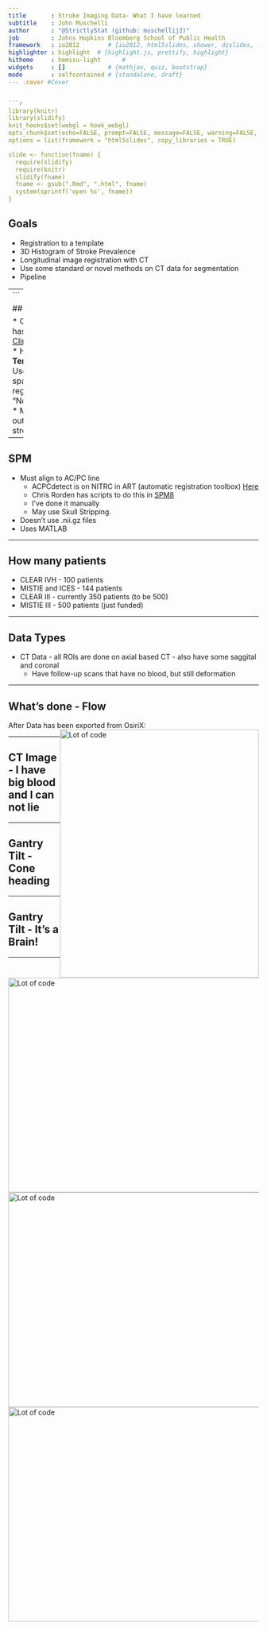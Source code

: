 ```yaml
---
title       : Stroke Imaging Data- What I have learned
subtitle    : John Muschelli
author      : "@StrictlyStat (github: muschellij2)" 
job         : Johns Hopkins Bloomberg School of Public Health
framework   : io2012        # {io2012, html5slides, shower, dzslides, ...}
highlighter : highlight  # {highlight.js, prettify, highlight}
hitheme     : hemisu-light      # 
widgets     : []            # {mathjax, quiz, bootstrap}
mode        : selfcontained # {standalone, draft}
--- .cover #Cover


```r
library(knitr)
library(slidify)
knit_hooks$set(webgl = hook_webgl) 
opts_chunk$set(echo=FALSE, prompt=FALSE, message=FALSE, warning=FALSE, comment="", results='hide')
options = list(framework = "html5slides", copy_libraries = TRUE)

slide <- function(fname) {
  require(slidify)
  require(knitr)
  slidify(fname)
  fname <- gsub(".Rmd", ".html", fname)
  system(sprintf('open %s', fname))
}
```

## Goals

* Registration to a template
* 3D Histogram of Stroke Prevalence
* Longitudinal image registration with CT
* Use some standard or novel methods on CT data for segmentation
* Pipeline

---
```


## Registration

* Chris Rorden has released a [Clinical Toolbox](http://www.mccauslandcenter.sc.edu/CRNL/clinical-toolbox)
* Has a **CT Template**!
* Uses SPM to do spatial co-registration "Normalization".
* Must mask out the lesion / stroke.

---

## SPM

* Must align to AC/PC line
    * ACPCdetect is on NITRC in ART (automatic registration toolbox) [Here](http://www.nitrc.org/forum/forum.php?forum_id=1927)
    * Chris Rorden has scripts to do this in [SPM8](http://www.mccauslandcenter.sc.edu/CRNL/tools/spm8-scripts)
    * I've done it manually
    * May use Skull Stripping.
* Doesn't use .nii.gz files
* Uses MATLAB

---

## How many patients

* CLEAR IVH - 100 patients
* MISTIE and ICES - 144 patients
* CLEAR III - currently 350 patients (to be 500)
* MISTIE III - 500 patients (just funded)

---

## Data Types

* CT Data - all ROIs are done on axial based CT - also have some saggital and coronal
    * Have follow-up scans that have no blood, but still deformation

---

## What's done - Flow
After Data has been exported from OsiriX:
<img src="CT_Flowchart.png" style="width:400px; height:500px; float:right;" alt="Lot of code" >

---

## CT Image - I have big blood and I can not lie


<img src="Big_Blood_232-512.png" style="width:1000px; height:432px; float:right;" alt="Lot of code" >

---

## Gantry Tilt - Cone heading


<img src="Gantry_Tilt.png" style="width:1000px; height:432px; float:right;" alt="Lot of code" >

---

## Gantry Tilt - It's a Brain!


<img src="Gantry_Corrected.png" style="width:1000px; height:432px; float:right;" alt="Lot of code" >

---

